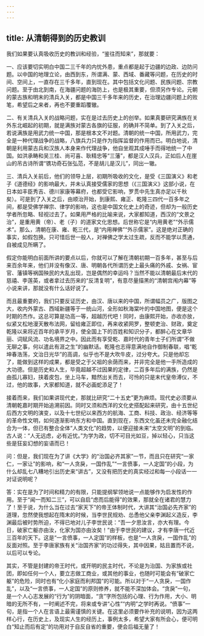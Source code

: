 ```yaml
---
---
---
```

title: 从清朝得到的历史教训
---




我们如果要认真吸收历史的教训和经验，“鉴往而知来”，那就要：

一、应该要切实明白中国二三千年的内忧外患，重点都是起于边疆的边政、边防问题。以中国的地理立论，由西到东，所谓满、蒙、西域、番藏等问题，在历史的时间、空间上，一直存在三千多年，直到现在。其中包括文化问题、民族问题、宗教问题。至于由北到南，在海疆问题的海防上，也是极其重要，但须另作专论。元朝的蒙古族和明末的清兵入关，都是中国三千多年来的历史，在治理边疆问题上的败笔，希望后之来者，再也不要重蹈覆辙。

二、有关清兵入关的战略问题，实在是过去历史上的创举。如果真要研究满族在关外东北崛起的初期，就是满族对蒙古各旗的征服，的确并不简单。到了入关之后，若说满族是用武力统一中国，那是根本文不对题。清朝的统一中国，所用武力，完全是一种代理战争的战略，八旗兵力只是作为指挥监督的作用而已。明白地说，清朝是利用蒙古兵和汉族人本身来作代理战争，他自坐观其成唾手而得地统一了中国。如洪承畴和吴三桂、尚可喜、耿精忠等“三藩”，都是汉人汉兵，正如后人在崖山的吊古诗所谓“镌功奇石张弘范，不是胡儿是汉儿”，同出一辙。

三、清兵入关前后，他们的领导上层，初期所吸收的文化，是受《三国演义》和老子《道德经》的影响最大，并未认真接受儒家的思想（《三国演义》这部小说，在日本如丰臣秀吉、德川家康等幕府，也都受它影响，罗贯中先生真亦足以千秋矣）。可是到了入关之后，由顺治开始，到康熙、雍正、乾隆三四代一百多年之间，都是受佛学禅宗、律学的影响，这也是中国文化史上的奇迹，但却为一般历史学者所忽略、轻视过去了。如果用严格的比喻来说，大家都知道，西汉的“文景之治”，是重用黄（帝）、老（子）的道家文化思想。后世称它是“内用黄老”“外示儒术”。那么，清朝在康、雍、乾三代，是“内用禅佛”“外示儒家”。这是绝对正确的事实，如假包换。只可惜后世一般人，对禅佛之学太过生疏，反而不能学以贯通，自被成见所瞒了。

假定你能明白前面所讲的要点以后，你就可以了解在清朝初期一百多年，甚至与后来百余年来，他们并没有像汉、唐、明朝各代所谓历史上最头痛的外戚、女祸、宦官、藩镇等祸国殃民的大乱出现，岂是偶然的幸运吗？当然不能以清朝最后末代的慈禧、李莲英，或者拿过去历来的“反清复明”，有意尽量描黑的“清朝宫闱内幕”等小说来讲，那就没有什么话好说了。

而且最重要的，我们只要反证历史，由汉、唐以来的中国，所谓幅员之广，版图之大，收内外蒙古、西域新疆等于一统山河，全形如秋海棠叶的中国地图，便是这个时期的杰作。这总可算是功高一等，超越历代吧！同时，由康熙开始，亦收亦放，似紧又松地漫天散布法网，留给雍正即位，再来收紧网罗，整顿吏治、财政，奠定乾隆以来将近百年的承平岁月，使全国上下的百姓和知识分子，都醉心在文章华丽、词赋风流、功名境界之中。因此而有享受乾、嘉时代的青年士子们所谓“不做无聊之事，何以遣此有涯之生”的幽默话。乾隆也志得意满地自作御制春联，唱“乾坤春浩荡，文治日光华”的高调，似乎也不是大吹牛皮，过分夸大。只是他却忘了，能做到这样的成果，都是受之于父祖的余荫而来，并非完全是他一手所造成的大功德。但是历史和人生，毕竟超越不过因果的定律，二百多年后的满族，仍然是由孤儿寡妇，挟着皮包，坐上马车，黯然出关而去，可怜的只是末代皇帝溥仪，不过，他的故事，大家都知道，就不必画蛇添足了！

接着而来，我们如果讲现代史，那就比研究“二十五史”更为麻烦。现代史必须要从清朝乾嘉时期开始追溯前因。同时又须和西洋的文化史搭配起来研究，由十五世纪后西方文明的演变，以及十七世纪以来西方的航海、工商、科技、政治、经济等等的革命性文明，如何逐渐影响东方和中国。直到现在，东西文化虽还未完全融化结合为一体，但已有整合全体“人类文化”的趋势，以便迎接未来“太空文明”的到临。古人说：“人无远虑，必有近忧。”为学为政，切不可目光如豆，掉以轻心，只当这些是狂妄幻想的妄语而已！

问：但是，我们现在为了讲《大学》的“治国必齐其家”一节，而且只在研究“一家仁，一家让”的影响，和“一人贪戾，一国作乱”“一言偾事，一人定国”的小段，为什么却乱七八糟地引出历史来“讲古”，又没有把历史的真实经过和每一小段话一一对证说明呢？

答：实在是为了时间和精力的有限，只能提纲挈领地说一点能够作为启发性的作用。至于“闻一而知二三”，可以自启“虑而后能得”的效果，那就全在诸君的慧力了！至于说，为什么当在过去“家天下”的帝王体制时代，大讲其“治国必先齐家”的道理，忽然使我想起在隋末的时候，当李世民规劝、怂恿他父亲李渊起义造反，李渊最后被时势所迫，不得已地对儿子李世民说：“吾一夕思汝言，亦大有理。今日，破家亡躯亦由汝，化家为国亦由汝矣！”由于李世民的建议，才有李唐一代近三百年的天下。这是“一言偾事，一人定国”的样板，也是“一人贪戾，一国作乱”的反面对照。至于李唐家族有关“治国齐家”的功过得失，其中因果，姑且置而不说，以后可以专论。

其实，不管是封建的帝王时代，或开明的民主时代，不论是为治国、为家族或社团，即如任何一个人，要立志做工商业，或其他的事业，也随时可能会有“破家亡躯”的危险，同时也有“化小家庭而利邦国”的可能。所以对于“一人贪戾，一国作乱”，以及“一言偾事，一人定国”的原则修养，就不能不深加体会。“贪戾”一句，是一个人心志发展的“行为”的阴暗面，“贪”字所包括的心理、行为作用，大小、明暗的无所不有，一时阐述不完，将来或专讲“心性”“内明”之学时再说。“偾事”一句，是指一个人在言语上最需谨慎的关键。在这里必须要作补充的说明，因为这两样心行，在历史上，及现实人生的经历上，事例太多，希望大家有所会心，便可明白“知止而后有定”的功用对于自反自省的重要，便会后福无量了！